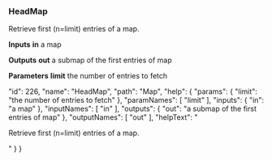 ### HeadMap

Retrieve first (n=limit) entries of a map.

**Inputs**
**in**
a map


**Outputs**
**out**
a submap of the first entries of map


**Parameters**
**limit**
the number of entries to fetch


  "id": 226,
  "name": "HeadMap",
  "path": "Map",
  "help": {
    "params": {
      "limit": "the number of entries to fetch"
    },
    "paramNames": [
      "limit"
    ],
    "inputs": {
      "in": "a map"
    },
    "inputNames": [
      "in"
    ],
    "outputs": {
      "out": "a submap of the first entries of map"
    },
    "outputNames": [
      "out"
    ],
    "helpText": "<p>Retrieve&nbsp;first (n=limit)&nbsp;entries of a map.</p>"
  }
}
